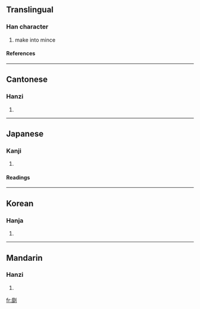 ==Translingual==
===Han character===
{{Han char|rad=刀|as=19|sn=21|four=0220<sub>0</sub>|canj=戈卜中弓 (IYLN)}}
# make into mince
====References====
{{Han ref|kx=0145.440|dkj=02281|dj=0327.260|hdz=10363.080|uh=5298|ud=21144|bh=F5C2|bd=62914}}
----
==Cantonese==
===Hanzi===
{{yue-hanzi|jyut=|y=mo4}}
# {{defn|Cantonese}}
----
==Japanese==
===Kanji===
{{ja-kanji|grade=|rs=刀19}}
# {{defn|Japanese}} 
====Readings====
{{ja-readings|on=[[ば]] (ba), [[ま]] (ma), [[び]] (bi), [[み]] (mi)|kun=[[けずる]] (kezuru), [[する]] (suru), [[わける]] (wakeru)}}
----
==Korean==
===Hanja===
{{ko-hanja|hangeul=마|rv=ma|mr=ma}}
# {{defn|Korean}}
----
==Mandarin==
===Hanzi===
{{cmn-hanzi|pin=[[jìn]] (jin4), [[mó]] (mo2)|wg=chin<sup>4</sup>, mo<sup>2</sup>}}
# {{defn|Mandarin}}

[[fr:劘]]